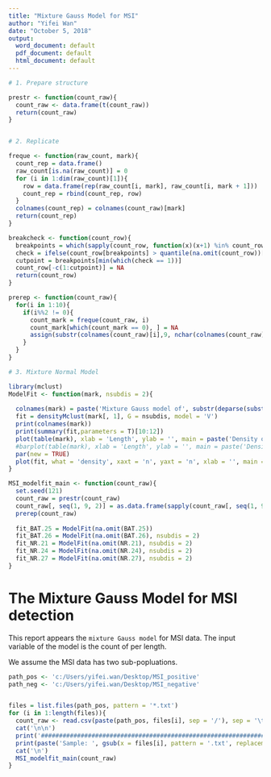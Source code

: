 ```yaml
---
title: "Mixture Gauss Model for MSI"
author: "Yifei Wan"
date: "October 5, 2018"
output:
  word_document: default
  pdf_document: default
  html_document: default
---
```


```r
# 1. Prepare structure

prestr <- function(count_raw){
  count_raw <- data.frame(t(count_raw))
  return(count_raw)
}


# 2. Replicate

freque <- function(raw_count, mark){
  count_rep = data.frame()
  raw_count[is.na(raw_count)] = 0
  for (i in 1:dim(raw_count)[1]){
    row = data.frame(rep(raw_count[i, mark], raw_count[i, mark + 1]))
    count_rep = rbind(count_rep, row)
  }
  colnames(count_rep) = colnames(count_raw)[mark]
  return(count_rep)
}

breakcheck <- function(count_row){
  breakpoints = which(sapply(count_row, function(x)(x+1) %in% count_row) == 0)
  check = ifelse(count_row[breakpoints] > quantile(na.omit(count_row))[3], 1, 0)
  cutpoint = breakpoints[min(which(check == 1))]
  count_row[-c(1:cutpoint)] = NA
  return(count_row)
}

prerep <- function(count_raw){
  for(i in 1:10){
    if(i%%2 != 0){
      count_mark = freque(count_raw, i)
      count_mark[which(count_mark == 0), ] = NA
      assign(substr(colnames(count_raw)[i],9, nchar(colnames(count_raw)[i])), count_mark, envir = .GlobalEnv)
    }
  }
}

# 3. Mixture Normal Model

library(mclust)
ModelFit <- function(mark, nsubdis = 2){
  
  colnames(mark) = paste('Mixture Gauss model of', substr(deparse(substitute(mark)),9,nchar(deparse(substitute(mark))) - 1))
  fit = densityMclust(mark[, 1], G = nsubdis, model = 'V')
  print(colnames(mark))
  print(summary(fit,parameters = T)[10:12])
  plot(table(mark), xlab = 'Length', ylab = '', main = paste('Density of ', colnames(mark)))
  #barplot(table(mark), xlab = 'Length', ylab = '', main = paste('Density of ', colnames(mark)))
  par(new = TRUE)
  plot(fit, what = 'density', xaxt = 'n', yaxt = 'n', xlab = '', main = '')
}

MSI_modelfit_main <- function(count_raw){
  set.seed(121)
  count_raw = prestr(count_raw)
  count_raw[, seq(1, 9, 2)] = as.data.frame(sapply(count_raw[, seq(1, 9, 2)], breakcheck))
  prerep(count_raw)
  
  fit_BAT.25 = ModelFit(na.omit(BAT.25))
  fit_BAT.26 = ModelFit(na.omit(BAT.26), nsubdis = 2)
  fit_NR.21 = ModelFit(na.omit(NR.21), nsubdis = 2)
  fit_NR.24 = ModelFit(na.omit(NR.24), nsubdis = 2)
  fit_NR.27 = ModelFit(na.omit(NR.27), nsubdis = 2)
}
```
# The Mixture Gauss Model for MSI detection

This report appears the `mixture Gauss model` for MSI data. The input variable of the model is the count of per length.

We assume the MSI data has two sub-popluations.


```r
path_pos <- 'c:/Users/yifei.wan/Desktop/MSI_positive'
path_neg <- 'c:/Users/yifei.wan/Desktop/MSI_negative'


files = list.files(path_pos, pattern = '*.txt')
for (i in 1:length(files)){
  count_raw <- read.csv(paste(path_pos, files[i], sep = '/'), sep = '\t', header = FALSE, stringsAsFactors = FALSE, row.names = 1)
  cat('\n\n')
  print('#################################################################################')
  print(paste('Sample: ', gsub(x = files[i], pattern = '.txt', replacement = '') ))
  cat('\n')
  MSI_modelfit_main(count_raw)
}

```
